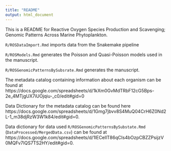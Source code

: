 ```yaml
---
title: "README"
output: html_document
---
```


This is a README for Reactive Oxygen Species Production and Scavenging; Genomic Patterns Across Marine Phytoplankton. 

`R/ROSDataImport.Rmd` imports data from the Snakemake pipeline

`R/ROSModels.Rmd` generates the Poisson and Quasi-Poisson models used in the manuscript.

`R/ROSGenomicPatternsBySubsrate.Rmd` generates the manuscript.

The metadata catalog containing information about each organism can be found at https://docs.google.com/spreadsheets/d/1kXm0GvMdTRbF12cG5Bps-2e_4MTjgUX7iUOjqiu-_c0/edit#gid=0

Data Dictionary for the metadata catalog can be found here https://docs.google.com/spreadsheets/d/1Gmg7jbvv8S4MuQ04CrH6Z0Nd2L-1_m38djRzW3W1k84/edit#gid=0.

Data dictionary for data used `R/ROSGenomicPatternsBySubstate.Rmd` (`DataProcessed/MergedData.csv`) can be found at https://docs.google.com/spreadsheets/d/1lECellT86qCIs4bOzpCBZZPsijzV0MQFv7IQS7TS2HY/edit#gid=0.

